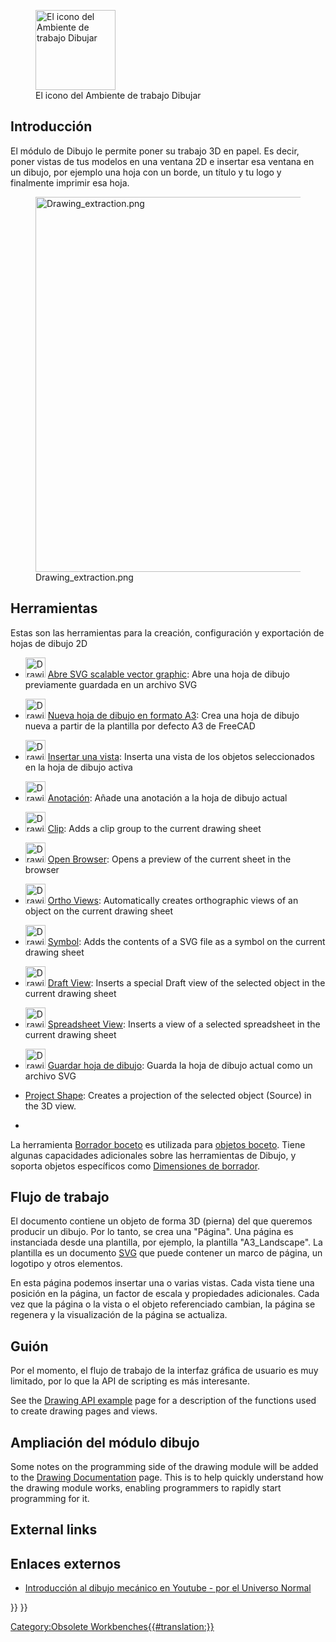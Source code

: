 <languages/>

<div class="mw-translate-fuzzy">
{{Docnav/es
|[[Draft Workbench/es|Ambiente de trabajo Draft]]
|[[FEM Workbench/es|Ambiente de trabajo MEF]]
|IconL=Workbench_Draft.svg
|IconC=Online Help Toc.svg
|IconR=Workbench_FEM.svg
}}
</div>

{{VeryImportantMessage|The '''Drawing Workbench''' is no longer included after version 0.20.<br>
The [[TechDraw_Workbench|TechDraw Workbench]] is its more advanced replacement.}}

[[Image:Workbench_Drawing.svg|thumb|128px|El icono del Ambiente de trabajo Dibujar]]

<span id="Introduction"></span>
== Introducción == 

El módulo de Dibujo le permite poner su trabajo 3D en papel. Es decir, poner vistas de tus modelos en una ventana 2D e insertar esa ventana en un dibujo, por ejemplo una hoja con un borde, un título y tu logo y finalmente imprimir esa hoja.

{{TOCright}}
[[Image:Drawing_extraction.png|600px]]

<span id="Tools"></span>
== Herramientas ==

Estas son las herramientas para la creación, configuración y exportación de hojas de dibujo 2D

* [[Image:Drawing_New.png|32px]]  [[Drawing_Open_SVG/es|Abre SVG scalable vector graphic]]: Abre una hoja de dibujo previamente guardada en un archivo SVG

* [[Image:Drawing_Landscape_A3.png|32px]] [[Drawing_Landscape_A3/es|Nueva hoja de dibujo en formato A3]]: Crea una hoja de dibujo nueva a partir de la plantilla por defecto A3 de FreeCAD

* [[Image:Drawing_View.png|32px]] [[Drawing_View/es|Insertar una vista]]: Inserta una vista de los objetos seleccionados en la hoja de dibujo activa

* [[Image:Drawing_Annotation.png|32px]] [[Drawing_Annotation/es|Anotación]]: Añade una anotación a la hoja de dibujo actual

* [[Image:Drawing_Clip.png|32px]] [[Drawing_Clip|Clip]]: Adds a clip group to the current drawing sheet

* [[Image:Drawing_Openbrowser.png|32px]] [[Drawing_Openbrowser|Open Browser]]: Opens a preview of the current sheet in the browser

* [[Image:Drawing_Orthoviews.png|32px]] [[Drawing_Orthoviews|Ortho Views]]: Automatically creates orthographic views of an object on the current drawing sheet

* [[Image:Drawing_Symbol.png|32px]] [[Drawing_Symbol|Symbol]]: Adds the contents of a SVG file as a symbol on the current drawing sheet

* [[Image:Drawing_DraftView.png|32px]] [[Draft_Drawing|Draft View]]: Inserts a special Draft view of the selected object in the current drawing sheet

* [[Image:Drawing_SpreadsheetView.png|32px]] [[Drawing_SpreadsheetView|Spreadsheet View]]: Inserts a view of a selected spreadsheet in the current drawing sheet

* [[Image:Drawing_Save.png|32px]] [[Drawing_Save/es|Guardar hoja de dibujo]]: Guarda la hoja de dibujo actual como un archivo SVG

* [[Drawing_ProjectShape|Project Shape]]: Creates a projection of the selected object (Source) in the 3D view.

* {{Emphasis|Nota}}
La herramienta [[Draft_Drawing/es|Borrador  boceto]] es utilizada para [[Draft Workbench/es| objetos boceto]]. Tiene algunas capacidades adicionales sobre las herramientas de Dibujo, y soporta objetos específicos como [[Draft Dimension/es|Dimensiones de borrador]].

== Flujo de trabajo ==
El documento contiene un objeto de forma 3D (pierna) del que queremos producir un dibujo. Por lo tanto, se crea una "Página". Una página es instanciada desde una plantilla, por ejemplo, la plantilla "A3_Landscape". La plantilla es un documento [[SVG/es|SVG]] que puede contener un marco de página, un logotipo y otros elementos.

En esta página podemos insertar una o varias vistas. Cada vista tiene una posición en la página, un factor de escala y propiedades adicionales. Cada vez que la página o la vista o el objeto referenciado cambian, la página se regenera y la visualización de la página se actualiza.

<span id="Scripting"></span>
== Guión ==

Por el momento, el flujo de trabajo de la interfaz gráfica de usuario es muy limitado, por lo que la API de scripting es más interesante.

See the [[Drawing API example]] page for a description of the functions used to create drawing pages and views.

<span id="Extending_the_Drawing_Module"></span>
== Ampliación del módulo dibujo ==

Some notes on the programming side of the drawing module will be added to the [[Drawing Documentation]] page. This is to help quickly understand how the drawing module works, enabling programmers to rapidly start programming for it.

== External links ==

<div class="mw-translate-fuzzy">
== Enlaces externos ==
* [https://www.youtube.com/watch?v=1Hm5Zyjmjac Introducción al dibujo mecánico en Youtube - por el Universo Normal]
</div>


<div class="mw-translate-fuzzy">
{{Docnav/es
|[[Draft Workbench/es|Ambiente de trabajo Draft]]
|[[FEM Workbench/es|Ambiente de trabajo MEF]]
|IconL=Workbench_Draft.svg
|IconC=Online Help Toc.svg
|IconR=Workbench_FEM.svg
}}
</div>

{{Drawing Tools navi{{#translation:}}}}
{{Userdocnavi{{#translation:}}}}
[[Category:Obsolete Workbenches{{#translation:}}]]